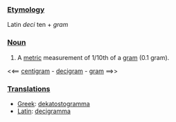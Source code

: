 ===[[Etymology]]===

Latin ''deci'' ten + ''gram''

===[[Noun]]===

# A [[metric]] measurement of 1/10th of a [[gram]] (0.1 gram).

<<== [[centigram]] - [[decigram]] - [[gram]] ==>>

===[[Translations]]===

*[[Greek]]: [[dekatostogramma]]
*[[Latin]]: [[decigramma]]